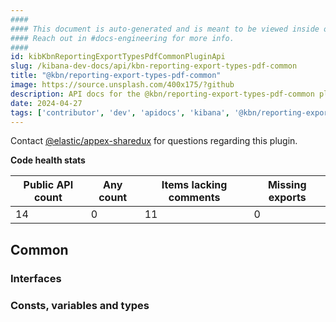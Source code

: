 ```yaml
---
####
#### This document is auto-generated and is meant to be viewed inside our experimental, new docs system.
#### Reach out in #docs-engineering for more info.
####
id: kibKbnReportingExportTypesPdfCommonPluginApi
slug: /kibana-dev-docs/api/kbn-reporting-export-types-pdf-common
title: "@kbn/reporting-export-types-pdf-common"
image: https://source.unsplash.com/400x175/?github
description: API docs for the @kbn/reporting-export-types-pdf-common plugin
date: 2024-04-27
tags: ['contributor', 'dev', 'apidocs', 'kibana', '@kbn/reporting-export-types-pdf-common']
---
```




Contact [@elastic/appex-sharedux](https://github.com/orgs/elastic/teams/appex-sharedux) for questions regarding this plugin.

**Code health stats**

| Public API count  | Any count | Items lacking comments | Missing exports |
|-------------------|-----------|------------------------|-----------------|
| 14 | 0 | 11 | 0 |

## Common

### Interfaces
<DocDefinitionList data={kbnReportingExportTypesPdfCommonObj.common.interfaces}/>

### Consts, variables and types
<DocDefinitionList data={kbnReportingExportTypesPdfCommonObj.common.misc}/>

